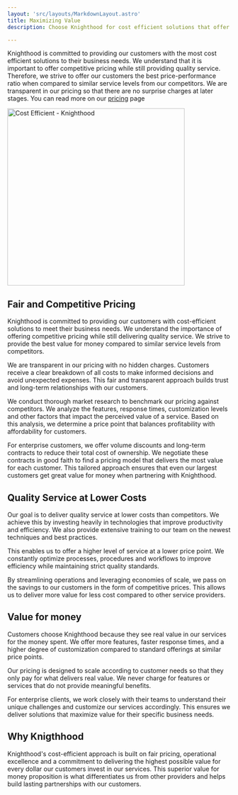 ```yaml
---
layout: 'src/layouts/MarkdownLayout.astro'
title: Maximizing Value 
description: Choose Knighthood for cost efficient solutions that offer quality service and fair, transparent pricing. 

---
```


Knighthood is committed to providing our customers with the most cost efficient solutions to their business needs. 
We understand that it is important to offer competitive pricing while still providing quality service. 
Therefore, we strive to offer our customers the best price-performance ratio when compared to similar service levels from our competitors. 
We are transparent in our pricing so that there are no surprise charges at later stages. You can read more on our [pricing](/pricing) page

<img src="/cost.svg" alt="Cost Efficient - Knighthood" width="400" height="400" className="mx-auto"/>



## Fair and Competitive Pricing

Knighthood is committed to providing our customers with cost-efficient solutions to meet their business needs. We understand the importance of offering competitive pricing while still delivering quality service. We strive to provide the best value for money compared to similar service levels from competitors.

We are transparent in our pricing with no hidden charges. Customers receive a clear breakdown of all costs to make informed decisions and avoid unexpected expenses. This fair and transparent approach builds trust and long-term relationships with our customers.

We conduct thorough market research to benchmark our pricing against competitors. We analyze the features, response times, customization levels and other factors that impact the perceived value of a service. Based on this analysis, we determine a price point that balances profitability with affordability for customers.

For enterprise customers, we offer volume discounts and long-term contracts to reduce their total cost of ownership. We negotiate these contracts in good faith to find a pricing model that delivers the most value for each customer. This tailored approach ensures that even our largest customers get great value for money when partnering with Knighthood.


## Quality Service at Lower Costs

Our goal is to deliver quality service at lower costs than competitors. We achieve this by investing heavily in technologies that improve productivity and efficiency. We also provide extensive training to our team on the newest techniques and best practices.

This enables us to offer a higher level of service at a lower price point. We constantly optimize processes, procedures and workflows to improve efficiency while maintaining strict quality standards.

By streamlining operations and leveraging economies of scale, we pass on the savings to our customers in the form of competitive prices. This allows us to deliver more value for less cost compared to other service providers.

## Value for money
Customers choose Knighthood because they see real value in our services for the money spent. We offer more features, faster response times, and a higher degree of customization compared to standard offerings at similar price points.

Our pricing is designed to scale according to customer needs so that they only pay for what delivers real value. We never charge for features or services that do not provide meaningful benefits.

For enterprise clients, we work closely with their teams to understand their unique challenges and customize our services accordingly. This ensures we deliver solutions that maximize value for their specific business needs.

## Why Knigthhood
Knighthood's cost-efficient approach is built on fair pricing, operational excellence and a commitment to delivering the highest possible value for every dollar our customers invest in our services. 
This superior value for money proposition is what differentiates us from other providers and helps build lasting partnerships with our customers.